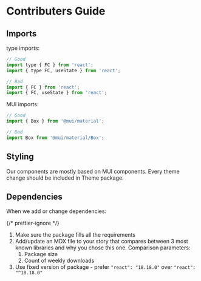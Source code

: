 # Contributers Guide

## Imports

type imports:

```jsx
// Good
import type { FC } from 'react';
import { type FC, useState } from 'react';

// Bad
import { FC } from 'react';
import { FC, useState } from 'react';

```

MUI imports:

```jsx
// Good
import { Box } from '@mui/material';

// Bad
import Box from '@mui/material/Box';
```

## Styling

Our components are mostly based on MUI components.
Every theme change should be included in Theme package.

## Dependencies

When we add or change dependencies:

{/* prettier-ignore */}
1. Make sure the package fills all the requirements
2. Add/update an MDX file to your story that compares between 3 most known libraries
and why you chose this one.
Comparison parameters:
    1. Package size
    2. Count of weekly downloads
3. Use fixed version of package - prefer `"react": "18.18.0"` over `"react": "^18.18.0"`

